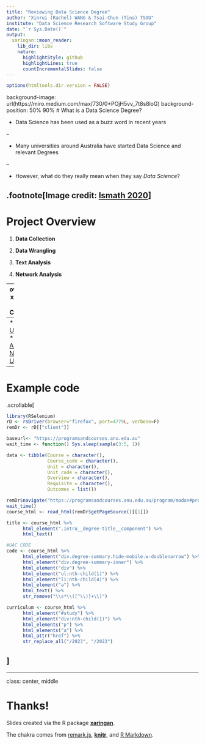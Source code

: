 ```yaml
---
title: "Reviewing Data Science Degree"
author: "Xinrui (Rachel) WANG & Tsai-Chun (Tina) TSOU"
institute: "Data Science Research Software Study Group"
date: "`r Sys.Date()`"
output:
  xaringan::moon_reader:
    lib_dir: libs
    nature:
      highlightStyle: github
      highlightLines: true
      countIncrementalSlides: false
---
```


```r
options(htmltools.dir.version = FALSE)
```

background-image: url(https://miro.medium.com/max/730/0*POjH5vv_7t8s8loG)
background-position: 50% 90%
# What is a Data Science Degree?

- Data Science has been used as a buzz word in recent years

--

- Many universities around Australia have started Data Science and relevant Degrees

--

- However, what do they really mean when they say *Data Science*?

.footnote[Image credit: [Ismath 2020](https://miro.medium.com/max/730/0*POjH5vv_7t8s8loG)]
---

# Project Overview

1. **Data Collection**

2. **Data Wrangling**

3. **Text Analysis**

4. **Network Analysis**

---
overflow-x: scroll
# Data Collection

```r
knitr::include_graphics("https://docs.ropensci.org/RSelenium/logo.png")
knitr::include_graphics("https://rvest.tidyverse.org/logo.png")
```

* Using `RSelenium` and `rvest` we scraped university websites.

--
* [Monash University](https://handbook.monash.edu/current/courses/C6004)
* [Australia National University](https://programsandcourses.anu.edu.au/program/madan#program-requirements)

---

# Example code
.scrollable[

```r
library(RSelenium)
rD <- rsDriver(browser="firefox", port=4779L, verbose=F)
remDr <- rD[["client"]]

baseurl<- "https://programsandcourses.anu.edu.au"
wait_time <- function() Sys.sleep(sample(3:5, 1))

data <- tibble(Course = character(),
               Course_code = character(),
               Unit = character(),
               Unit_code = character(),
               Overview = character(),
               Requisite = character(),
               Outcomes = list())

remDr$navigate("https://programsandcourses.anu.edu.au/program/madan#program-requirements")
wait_time()
course_html <- read_html(remDr$getPageSource()[[1]])

title <- course_html %>% 
      html_element(".intro__degree-title__component") %>% 
      html_text()

#UAC CODE
code <- course_html %>%
      html_element("div.degree-summary.hide-mobile.w-doublenarrow") %>%
      html_element("div.degree-summary-inner") %>%
      html_element("div") %>%
      html_element("ul:nth-child(1)") %>% 
      html_element("li:nth-child(4)") %>% 
      html_element("a") %>% 
      html_text() %>% 
      str_remove("\\s*\\([^\\)]+\\)")

curriculum <- course_html %>% 
      html_element("#study") %>% 
      html_element("div:nth-child(1)") %>% 
      html_elements("p") %>% 
      html_elements("a") %>% 
      html_attr("href") %>%
      str_replace_all("/2023", "/2022")
```
]
---

---

class: center, middle

# Thanks!

Slides created via the R package [**xaringan**](https://github.com/yihui/xaringan).

The chakra comes from [remark.js](https://remarkjs.com), [**knitr**](https://yihui.org/knitr/), and [R Markdown](https://rmarkdown.rstudio.com).
